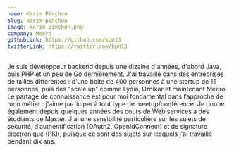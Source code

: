 ```yaml
---
name: Karim Pinchon
slug: karim-pinchon
image: karim-pinchon.png
company: Meero
githubLink: https://github.com/kpn13
twitterLink: https://twitter.com/kpn13
---
```


Je suis développeur backend depuis une dizaine d'années, d'abord Java, puis PHP
et un peu de Go dernièrement. J'ai travaillé dans des entreprises de tailles
différentes&nbsp;: d'une boite de 400 personnes à une startup de 15 personnes,
puis des "scale up" comme Lydia, Ornikar et maintenant Meero. Le partage de
connaissance est pour moi fondamental dans l’approche de mon métier&nbsp;: j'aime
participer à tout type de meetup/conférence. Je donne également depuis quelques
années des cours de Web services à des étudiants de Master. J'ai une sensibilité
particulière sur les sujets de sécurité, d’authentification (OAuth2,
OpenIdConnect) et de signature électronique (PKI), puisque ce sont des sujets
sur lesquels j'ai travaillé pendant dix ans.